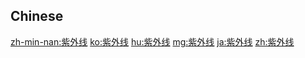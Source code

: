 {{also|紫外線}}
==Chinese==
{{zh-see|紫外線}}

[[zh-min-nan:紫外线]]
[[ko:紫外线]]
[[hu:紫外线]]
[[mg:紫外线]]
[[ja:紫外线]]
[[zh:紫外线]]